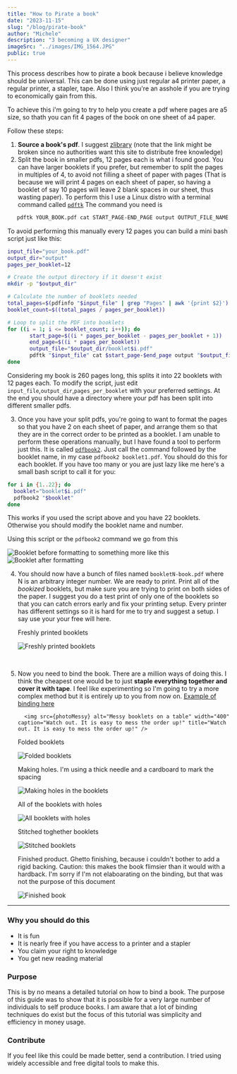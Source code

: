 ```yaml
---
title: "How to Pirate a book"
date: "2023-11-15"
slug: "/blog/pirate-book"
author: "Michele"
description: "3 becoming a UX designer"
imageSrc: "../images/IMG_1564.JPG"
public: true
---
```



This process describes how to pirate a book because i believe knowledge should be universal. This can be done using just regular a4 printer paper, a regular printer, a stapler, tape.
Also I think you're an asshole if you are trying to economically gain from this.

To achieve this i'm going to try to help you create a pdf where pages are a5 size, so thath you can fit 4 pages of the book on one sheet of a4 paper.

Follow these steps:

1. **Source a book's pdf**. I suggest [zlibrary](https://z-lib.is) (note that the link might be broken since no authorities want this site to distribute free knowledge)
2. Split the book in smaller pdfs, 12 pages each is what i found good. You can have larger booklets if you prefer, but remember to split the pages in multiples of 4, to avoid not filling a sheet of paper with pages (That is because we will print 4 pages on each sheet of paper, so having a booklet of say 10 pages will leave 2 blank spaces in our sheet, thus wasting paper).
   To perform this I use a Linux distro with a terminal command called [`pdftk`](https://packages.debian.org/search?keywords=pdftk)
   The command you need is

```bash
   pdftk YOUR_BOOK.pdf cat START_PAGE-END_PAGE output OUTPUT_FILE_NAME.pdf
```

To avoid performing this manually every 12 pages you can build a mini bash script just like this:

```bash
input_file="your_book.pdf"
output_dir="output"
pages_per_booklet=12

# Create the output directory if it doesn't exist
mkdir -p "$output_dir"

# Calculate the number of booklets needed
total_pages=$(pdfinfo "$input_file" | grep "Pages" | awk '{print $2}')
booklet_count=$((total_pages / pages_per_booklet))

# Loop to split the PDF into booklets
for ((i = 1; i <= booklet_count; i++)); do
	   start_page=$((i * pages_per_booklet - pages_per_booklet + 1))
	   end_page=$((i * pages_per_booklet))
	   output_file="$output_dir/booklet$i.pdf"
	   pdftk "$input_file" cat $start_page-$end_page output "$output_file"
done
```

Considering my book is 260 pages long, this splits it into 22 booklets with 12 pages each. To modify the script, just edit `input_file`,`output_dir`,`pages_per_booklet` with your preferred settings.
At the end you should have a directory where your pdf has been split into different smaller pdfs.

3. Once you have your split pdfs, you're going to want to format the pages so that you have 2 on each sheet of paper, and arrange them so that they are in the correct order to be printed as a booklet. I am unable to perform these operations manually, but I have found a tool to perform just this. It is called [`pdfbook2`](https://gitlab.com/pablo13/pdf-tools).
   Just call the command followed by the booklet name, in my case `pdfbook2 booklet1.pdf`. You should do this for each booklet. If you have too many or you are just lazy like me here's a small bash script to call it for you:

```bash
for i in {1..22}; do
  booklet="booklet$i.pdf"
  pdfbook2 "$booklet"
done
```

This works if you used the script above and you have 22 booklets. Otherwise you should modify the booklet name and number.

Using this script or the `pdfbook2` command we go from this

<img
  src={image}
  alt="Booklet before formatting"
  caption="Booklet before formatting"
  title="Booklet before formatting"
/>
to something more like this
<img
  src={image2}
  alt="Booklet after formatting"
  caption="Booklet after formatting"
  title="Booklet after formatting"
/>

4.  You should now have a bunch of files named `bookletN-book.pdf` where N is an arbitrary integer number. We are ready to print. Print all of the _bookized_ booklets, but make sure you are trying to print on both sides of the paper.
    I suggest you do a test print of only one of the booklets so that you can catch errors early and fix your printing setup. Every printer has different settings so it is hard for me to try and suggest a setup. I say use your your free will here.

    Freshly printed booklets

    <img
      src={freshlyPrinted}
      alt="Freshly printed booklets"
      caption="Freshly printed booklets"
      title="Freshly printed booklets"
    />

    <br />

1.  Now you need to bind the book. There are a million ways of doing this. I think the cheapest one would be to just **staple everything together and cover it with tape**.
    I feel like experimenting so I'm going to try a more complex method but it is entirely up to you from now on. [Example of binding here](https://www.youtube.com/watch?v=9O4kFTOEh6k&t=359s)

          <img src={photoMessy} alt="Messy booklets on a table" width="400" caption="Watch out. It is easy to mess the order up!" title="Watch out. It is easy to mess the order up!" />

    Folded booklets

    <img
      src={foldedBooklets}
      alt="Folded booklets"
      caption="Folded booklets"
      title="Folded booklets"
    />

    Making holes. I'm using a thick needle and a cardboard to mark the spacing

    <img
      src={photoHoles}
      alt="Making holes in the booklets"
      caption="Making holes in the booklets"
      title="Making holes in the booklets"
    />

    All of the booklets with holes

    <img
      src={photoHolesAll}
      alt="All booklets with holes"
      caption="All booklets with holes"
      title="All booklets with holes"
    />

    Stitched toghether booklets

    <img
      src={photoStitched}
      alt="Stitched booklets"
      caption="Stitched booklets"
      title="Stitched booklets"
    />

    Finished product. Ghetto finishing, because i couldn't bother to add a rigid backing. Caution: this makes the book flimsier than it would with a hardback.
    I'm sorry if I'm not elaboarating on the binding, but that was not the purpose of this document

    <img
      src={photoFinished}
      alt="Finished book"
      caption="Finished book"
      title="Finished book"
    />

---

### Why you should do this

- It is fun
- It is nearly free if you have access to a printer and a stapler
- You claim your right to knowledge
- You get new reading material

### Purpose

This is by no means a detailed tutorial on how to bind a book. The purpose of this guide was to show that it is possible for a very large number of individuals to self produce books. I am aware that a lot of binding techniques do exist but the focus of this tutorial was simplicity and efficiency in money usage.

### Contribute

If you feel like this could be made better, send a contribution. I tried using widely accessible and free digital tools to make this.
